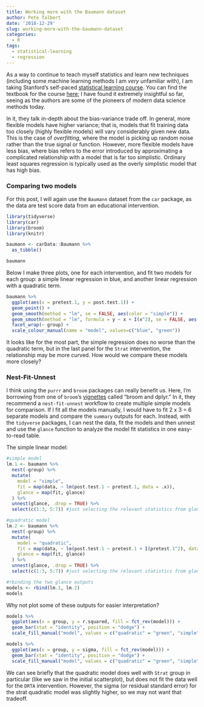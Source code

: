 ```yaml
---
title: Working more with the Baumann dataset
author: Pete Talbert
date: '2018-12-29'
slug: working-more-with-the-baumann-dataset
categories:
  - R
tags:
  - statistical-learning
  - regression
---
```


As a way to continue to teach myself statistics and learn new techniques (including some machine learning methods I am *very* unfamiliar with), I am taking Stanford's self-paced [statistical learning course](https://lagunita.stanford.edu/courses/HumanitiesSciences/StatLearning/Winter2016/about). You can find the textbook for the course [here](http://www-bcf.usc.edu/~gareth/ISL/); I have found it extremely insightful so far, seeing as the authors are some of the pioneers of modern data science methods today. 

In it, they talk in-depth about the bias-variance trade off. In general, more flexible models have higher variance; that is, models that fit training data too closely (highly flexible models) will vary considerably given new data. This is the case of *overfitting*, where the model is picking up random noise rather than the true signal or function. However, more flexible models have less bias, where bias refers to the error introduced by approximating a complicated relationship with a model that is far too simplistic. Ordinary least squares regression is typically used as the overly simplistic model that has high bias.

### Comparing two models

For this post, I will again use the `Baumann` dataset from the `car` package, as the data are test score data from an educational intervention.

```r
library(tidyverse)
library(car)
library(broom)
library(knitr)

baumann <- carData::Baumann %>% 
  as_tibble()

baumann
```

Below I make three plots, one for each intervention, and fit two models for each group: a simple linear regression in blue, and another linear regression with a quadratic term.

```r
baumann %>% 
  ggplot(aes(x = pretest.1, y = post.test.1)) +
  geom_point() +
  geom_smooth(method = "lm", se = FALSE, aes(color = "simple")) +
  geom_smooth(method = "lm", formula = y ~ x + I(x^2), se = FALSE, aes(color = "quadratic")) +
  facet_wrap(~ group) +
  scale_colour_manual(name = "model", values=c("blue", "green"))
```

It looks like for the most part, the simple regression does no worse than the quadratic term, but in the last panel for the `Strat` intervention, the relationship may be more curved. How would we compare these models more closely?

### Nest-Fit-Unnest

I think using the `purrr` and `broom` packages can really benefit us. Here, I'm borrowing from one of `broom`'s [vignettes](https://cran.r-project.org/web/packages/broom/vignettes/broom_and_dplyr.html) called "broom and dplyr." In it, they recommend a `nest-fit-unnest` workflow to create multiple simple models for comparison. If I fit all the models manually, I would have to fit 2 x 3 = 6 separate models and compare the `summary` outputs for each. Instead, with the `tidyverse` packages, I can nest the data, fit the models and then unnest and use the `glance` function to analyze the model fit statistics in one easy-to-read table.

The simple linear model:

```r
#simple model
lm.1 <- baumann %>%
  nest(-group) %>% 
  mutate(
    model = "simple",
    fit = map(data, ~ lm(post.test.1 ~ pretest.1, data = .x)),
    glance = map(fit, glance)
  ) %>% 
  unnest(glance, .drop = TRUE) %>% 
  select(c(1:3, 5:7)) #just selecting the relevant statistics from glance.

#quadratic model
lm.2 <- baumann %>%
  nest(-group) %>% 
  mutate(
    model = "quadratic",
    fit = map(data, ~ lm(post.test.1 ~ pretest.1 + I(pretest.1^2), data = .x)),
    glance = map(fit, glance)
  ) %>% 
  unnest(glance, .drop = TRUE) %>% 
  select(c(1:3, 5:7)) #just selecting the relevant statistics from glance.

#rbinding the two glance outputs
models <- rbind(lm.1, lm.2)
models
```

Why not plot some of these outputs for easier interpretation?

```r
models %>% 
  ggplot(aes(x = group, y = r.squared, fill = fct_rev(model))) +
  geom_bar(stat = "identity", position = "dodge") +
  scale_fill_manual("model", values = c("quadratic" = "green", "simple" = "blue"))
```

```r
models %>% 
  ggplot(aes(x = group, y = sigma, fill = fct_rev(model))) +
  geom_bar(stat = "identity", position = "dodge") +
  scale_fill_manual("model", values = c("quadratic" = "green", "simple" = "blue"))
```

We can see briefly that the quadratic model does well with `Strat` group in particular (like we saw in the initial scatterplot), but does not fit the data well for the `DRTA` intervention. However, the sigma (or residual standard error) for the strat quadratic model was slightly higher, so we may not want that tradeoff.







